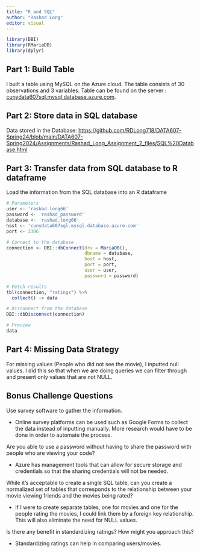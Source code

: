 ```yaml
---
title: "R and SQL"
author: "Rashad Long"
editor: visual
---
```


```r
library(DBI)
library(RMariaDB)
library(dplyr)
```

## Part 1: Build Table

I built a table using MySQL on the Azure cloud. The table consists of 30 observations and 3 variables. Table can be found on the server : [cunydata607sql.mysql.database.azure.com](cunydata607sql.mysql.database.azure.com).

## Part 2: Store data in SQL database

Data stored in the Database: <https://github.com/RDLong718/DATA607-Spring24/blob/main/DATA607-Spring2024/Assignments/Rashad_Long_Assignment_2_files/SQL%20Database.html>

## Part 3: Transfer data from SQL database to R dataframe

Load the information from the SQL database into an R dataframe

```r
# Parameters
user <- 'rashad.long66'
password <- 'rashad_password'
database <- 'rashad.long66'
host <- 'cunydata607sql.mysql.database.azure.com'
port <- 3306
```

```r
# Connect to the database
connection <- DBI::dbConnect(drv = MariaDB(), 
                             dbname = database,
                             host = host, 
                             port = port, 
                             user = user, 
                             password = password)
```

```r
# Fetch results
tbl(connection, "ratings") %>% 
  collect() -> data
```

```r
# Disconnect from the database
DBI::dbDisconnect(connection)
```

```r
# Preview
data
```

## Part 4: Missing Data Strategy

For missing values (People who did not see the movie), I inputted null values. I did this so that when we are doing queries we can filter through and present only values that are not NULL.

## Bonus Challenge Questions

Use survey software to gather the information.

-   Online survey platforms can be used such as Google Forms to collect the data instead of inputting manually. More research would have to be done in order to automate the process.

Are you able to use a password without having to share the password with people who are viewing your code?

-   Azure has management tools that can allow for secure storage and credentials so that the sharing credentials will not be needed.

While it’s acceptable to create a single SQL table, can you create a normalized set of tables that corresponds to the relationship between your movie viewing friends and the movies being rated?

-   If I were to create separate tables, one for movies and one for the people rating the movies, I could link them by a foreign key relationship. This will also eliminate the need for NULL values.

Is there any benefit in standardizing ratings? How might you approach this?

-   Standardizing ratings can help in comparing users/movies.
